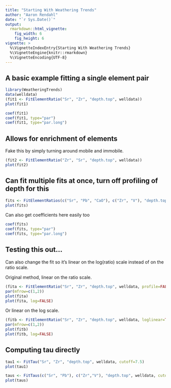 ```yaml
---
title: "Starting With Weathering Trends"
author: "Aaron Rendahl"
date: "`r Sys.Date()`"
output: 
  rmarkdown::html_vignette:
    fig_width: 6
    fig_height: 6
vignette: >
  %\VignetteIndexEntry{Starting With Weathering Trends}
  %\VignetteEngine{knitr::rmarkdown}
  %\VignetteEncoding{UTF-8}
---
```


## A basic example fitting a single element pair

```r
library(WeatheringTrends)
data(welldata)
(fit1 <- FitElementRatio("Sr", "Zr", "depth.top", welldata))
plot(fit1)
```

```r
coef(fit1)
coef(fit1, type="par")
coef(fit1, type="par.long")
```

## Allows for enrichment of elements

Fake this by simply turning around mobile and immobile.
```r
(fit2 <- FitElementRatio("Zr", "Sr", "depth.top", welldata))
plot(fit2)
```

## Can fit multiple fits at once, turn off profiling of depth for this

```r
fits <- FitElementRatios(c("Sr", "Pb", "CaO"), c("Zr", "V"), "depth.top", welldata, profile=FALSE, verbose=FALSE)
plot(fits)
```

Can also get coefficients here easily too
```r
coef(fits)
coef(fits, type="par")
coef(fits, type="par.long")
```

## Testing this out...

Can also change the fit so it's linear on the log(ratio) scale instead of on the ratio scale.

Original method, linear on the ratio scale.
```r
(fita <- FitElementRatio("Sr", "Zr", "depth.top", welldata, profile=FALSE))
par(mfrow=c(1,2))
plot(fita)
plot(fita, log=FALSE)
```

Or linear on the log scale.
```r
(fitb <- FitElementRatio("Sr", "Zr", "depth.top", welldata, loglinear=TRUE, profile=FALSE))
par(mfrow=c(1,2))
plot(fitb)
plot(fitb, log=FALSE)
```

## Computing tau directly


```r
tau1 <- FitTau("Sr", "Zr", "depth.top", welldata, cutoff=7.5)
plot(tau1)
```

```r
taus <- FitTaus(c("Sr", "Pb"), c("Zr","V"), "depth.top", welldata, cutoff=c(7.5,12))
plot(taus)
```
